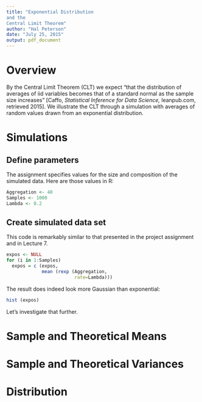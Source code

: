 ```yaml
---
title: "Exponential Distribution
and the
Central Limit Theorem"
author: "Hal Peterson"
date: "July 25, 2015"
output: pdf_document
---
```


# Overview

By the Central Limit Theorem (CLT) we expect "that the distribution of averages of iid variables becomes that of a standard normal as the sample size increases" [Caffo, *Statistical Inference for Data Science,* leanpub.com, retrieved 2015].
We illustrate the CLT through a simulation with averages of random values drawn from an exponential distribution.

# Simulations

## Define parameters

The assignment specifies values for the size and composition of the simulated data.
Here are those values in R:

```r
Aggregation <- 40
Samples <- 1000
Lambda <- 0.2
```

## Create simulated data set

This code is remarkably similar to that presented in the project assignment and in Lecture 7.

```r
expos <- NULL
for (i in 1:Samples)
  expos = c (expos,
             mean (rexp (Aggregation,
                         rate=Lambda)))
```

The result does indeed look more Gaussian than exponential:

```r
hist (expos)
```

Let's investigate that further.

# Sample and Theoretical Means

# Sample and Theoretical Variances

# Distribution
